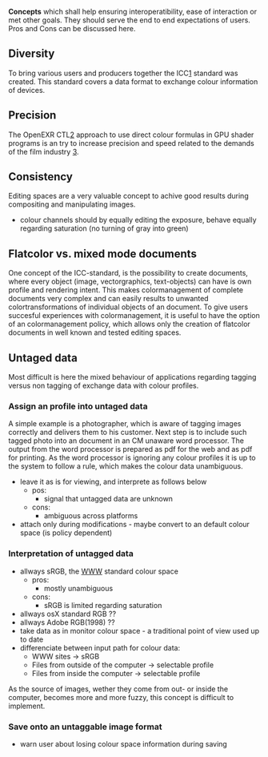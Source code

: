 '''Concepts''' which shall help ensuring interoperatibility, ease of interaction or met other goals. They should serve the end to end expectations of users. Pros and Cons can be discussed here.

== Diversity ==
To bring various users and producers together the ICC[http://www.color.org] standard was created. This standard covers a data format to exchange colour information of devices.
== Precision ==
The OpenEXR CTL[http://www.openexr.com/documentation.html] approach to use direct colour formulas in GPU shader programs is an try to increase precision and speed related to the demands of the film industry [http://www.ilm.com].
== Consistency ==
Editing spaces are a very valuable concept to achive good results during compositing and manipulating images.
* colour channels should by equally editing the exposure, behave equally regarding saturation (no turning of gray into green)
== Flatcolor vs. mixed mode documents ==
One concept of the ICC-standard, is the possibility to create documents, where every object (image, vectorgraphics, text-objects) can have is own profile and rendering intent. This makes colormanagement of complete documents very complex and can easily results to unwanted colortransformations of individual objects of an document.
To give users succesful experiences with colormanagement, it is useful to have the option of an colormanagement policy, which allows only the creation of flatcolor documents in well known and tested editing spaces.
== Untaged data ==
Most difficult is here the mixed behaviour of applications regarding tagging versus non tagging of exchange data with colour profiles.
=== Assign an profile into untaged data ===
A simple example is a photographer, which is aware of tagging images correctly and delivers them to his customer. Next step is to include such tagged photo into an document in an CM unaware word processor. The output from the word processor is prepared as pdf for the web and as pdf for printing. As the word processor is ignoring any colour profiles it is up to the system to follow a rule, which makes the colour data unambiguous.

*leave it as is for viewing, and interprete as follows below
**pos:
***signal that untagged data are unknown
**cons:
***ambiguous across platforms
*attach only during modifications - maybe convert to an default colour space (is policy dependent)
=== Interpretation of untagged data ===
*allways sRGB, the [[Standards#sRGB_workflow|WWW]] standard colour space
**pros:
***mostly unambiguous
**cons:
***sRGB is limited regarding saturation
*allways osX standard RGB ??
*allways Adobe RGB(1998) ??
*take data as in monitor colour space - a traditional point of view used up to date
*differenciate between input path for colour data:
**WWW sites -> sRGB
**Files from outside of the computer -> selectable profile
**Files from inside the computer -> selectable profile
As the source of images, wether they come from out- or inside the computer, becomes more and more fuzzy, this concept is difficult to implement.
=== Save onto an untaggable image format ===
*warn user about losing colour space information during saving
